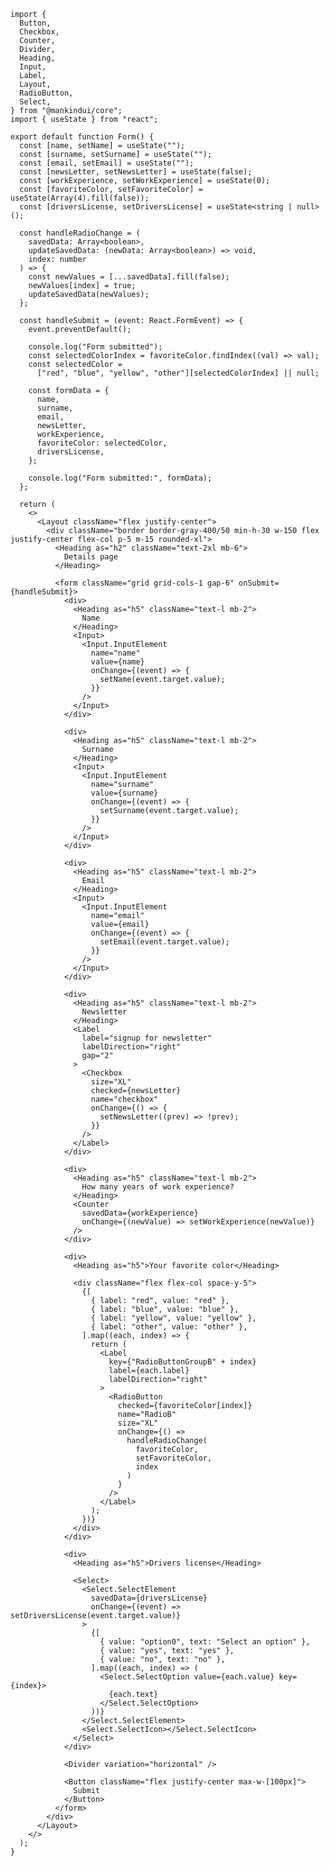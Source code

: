 ```tsx
import {
  Button,
  Checkbox,
  Counter,
  Divider,
  Heading,
  Input,
  Label,
  Layout,
  RadioButton,
  Select,
} from "@mankindui/core";
import { useState } from "react";

export default function Form() {
  const [name, setName] = useState("");
  const [surname, setSurname] = useState("");
  const [email, setEmail] = useState("");
  const [newsLetter, setNewsLetter] = useState(false);
  const [workExperience, setWorkExperience] = useState(0);
  const [favoriteColor, setFavoriteColor] = useState(Array(4).fill(false));
  const [driversLicense, setDriversLicense] = useState<string | null>();

  const handleRadioChange = (
    savedData: Array<boolean>,
    updateSavedData: (newData: Array<boolean>) => void,
    index: number
  ) => {
    const newValues = [...savedData].fill(false);
    newValues[index] = true;
    updateSavedData(newValues);
  };

  const handleSubmit = (event: React.FormEvent) => {
    event.preventDefault();

    console.log("Form submitted");
    const selectedColorIndex = favoriteColor.findIndex((val) => val);
    const selectedColor =
      ["red", "blue", "yellow", "other"][selectedColorIndex] || null;

    const formData = {
      name,
      surname,
      email,
      newsLetter,
      workExperience,
      favoriteColor: selectedColor,
      driversLicense,
    };

    console.log("Form submitted:", formData);
  };

  return (
    <>
      <Layout className="flex justify-center">
        <div className="border border-gray-400/50 min-h-30 w-150 flex justify-center flex-col p-5 m-15 rounded-xl">
          <Heading as="h2" className="text-2xl mb-6">
            Details page
          </Heading>

          <form className="grid grid-cols-1 gap-6" onSubmit={handleSubmit}>
            <div>
              <Heading as="h5" className="text-l mb-2">
                Name
              </Heading>
              <Input>
                <Input.InputElement
                  name="name"
                  value={name}
                  onChange={(event) => {
                    setName(event.target.value);
                  }}
                />
              </Input>
            </div>

            <div>
              <Heading as="h5" className="text-l mb-2">
                Surname
              </Heading>
              <Input>
                <Input.InputElement
                  name="surname"
                  value={surname}
                  onChange={(event) => {
                    setSurname(event.target.value);
                  }}
                />
              </Input>
            </div>

            <div>
              <Heading as="h5" className="text-l mb-2">
                Email
              </Heading>
              <Input>
                <Input.InputElement
                  name="email"
                  value={email}
                  onChange={(event) => {
                    setEmail(event.target.value);
                  }}
                />
              </Input>
            </div>

            <div>
              <Heading as="h5" className="text-l mb-2">
                Newsletter
              </Heading>
              <Label
                label="signup for newsletter"
                labelDirection="right"
                gap="2"
              >
                <Checkbox
                  size="XL"
                  checked={newsLetter}
                  name="checkbox"
                  onChange={() => {
                    setNewsLetter((prev) => !prev);
                  }}
                />
              </Label>
            </div>

            <div>
              <Heading as="h5" className="text-l mb-2">
                How many years of work experience?
              </Heading>
              <Counter
                savedData={workExperience}
                onChange={(newValue) => setWorkExperience(newValue)}
              />
            </div>

            <div>
              <Heading as="h5">Your favorite color</Heading>

              <div className="flex flex-col space-y-5">
                {[
                  { label: "red", value: "red" },
                  { label: "blue", value: "blue" },
                  { label: "yellow", value: "yellow" },
                  { label: "other", value: "other" },
                ].map((each, index) => {
                  return (
                    <Label
                      key={"RadioButtonGroupB" + index}
                      label={each.label}
                      labelDirection="right"
                    >
                      <RadioButton
                        checked={favoriteColor[index]}
                        name="RadioB"
                        size="XL"
                        onChange={() =>
                          handleRadioChange(
                            favoriteColor,
                            setFavoriteColor,
                            index
                          )
                        }
                      />
                    </Label>
                  );
                })}
              </div>
            </div>

            <div>
              <Heading as="h5">Drivers license</Heading>

              <Select>
                <Select.SelectElement
                  savedData={driversLicense}
                  onChange={(event) => setDriversLicense(event.target.value)}
                >
                  {[
                    { value: "option0", text: "Select an option" },
                    { value: "yes", text: "yes" },
                    { value: "no", text: "no" },
                  ].map((each, index) => (
                    <Select.SelectOption value={each.value} key={index}>
                      {each.text}
                    </Select.SelectOption>
                  ))}
                </Select.SelectElement>
                <Select.SelectIcon></Select.SelectIcon>
              </Select>
            </div>

            <Divider variation="horizontal" />

            <Button className="flex justify-center max-w-[100px]">
              Submit
            </Button>
          </form>
        </div>
      </Layout>
    </>
  );
}
```
